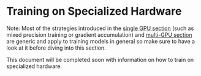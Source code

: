<!--Copyright 2022 The HuggingFace Team. All rights reserved.

Licensed under the Apache License, Version 2.0 (the "License"); you may not use this file except in compliance with
the License. You may obtain a copy of the License at

http://www.apache.org/licenses/LICENSE-2.0

Unless required by applicable law or agreed to in writing, software distributed under the License is distributed on
an "AS IS" BASIS, WITHOUT WARRANTIES OR CONDITIONS OF ANY KIND, either express or implied. See the License for the
-->

# Training on Specialized Hardware

<Tip>

 Note: Most of the strategies introduced in the [single GPU section](perf_train_gpu_one) (such as mixed precision training or gradient accumulation) and [multi-GPU section](perf_train_gpu_many) are generic and apply to training models in general so make sure to have a look at it before diving into this section.

</Tip>

This document will be completed soon with information on how to train on specialized hardware.
